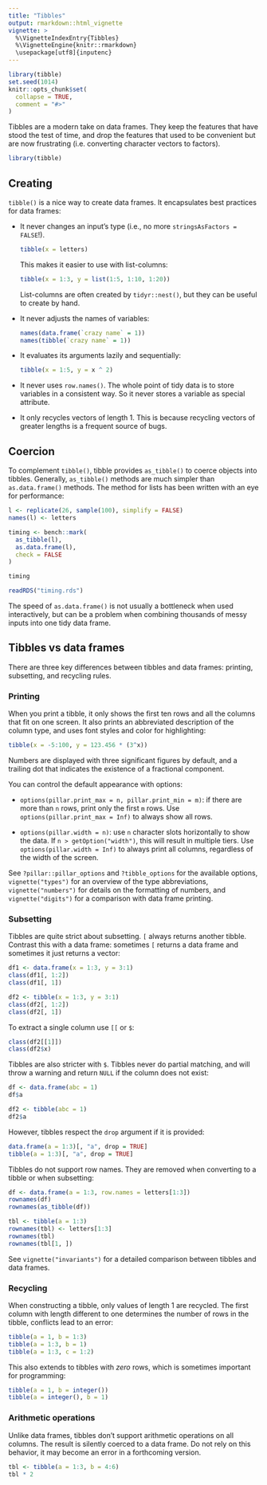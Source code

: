 ```yaml
---
title: "Tibbles"
output: rmarkdown::html_vignette
vignette: >
  %\VignetteIndexEntry{Tibbles}
  %\VignetteEngine{knitr::rmarkdown}
  \usepackage[utf8]{inputenc}
---
```


```r
library(tibble)
set.seed(1014)
knitr::opts_chunk$set(
  collapse = TRUE,
  comment = "#>"
)
```

Tibbles are a modern take on data frames.
They keep the features that have stood the test of time, and drop the features that used to be convenient but are now frustrating (i.e.
converting character vectors to factors).

```r
library(tibble)
```


## Creating

`tibble()` is a nice way to create data frames.
It encapsulates best practices for data frames:

  * It never changes an input's type (i.e., no more `stringsAsFactors = FALSE`!).

    ```r
    tibble(x = letters)
    ```

    This makes it easier to use with list-columns:

    ```r
    tibble(x = 1:3, y = list(1:5, 1:10, 1:20))
    ```

    List-columns are often created by `tidyr::nest()`, but they can be useful to
    create by hand.

  * It never adjusts the names of variables:

    ```r
    names(data.frame(`crazy name` = 1))
    names(tibble(`crazy name` = 1))
    ```

  * It evaluates its arguments lazily and sequentially:

    ```r
    tibble(x = 1:5, y = x ^ 2)
    ```

  * It never uses `row.names()`.
    The whole point of tidy data is to store variables in a consistent way.
    So it never stores a variable as special attribute.

  * It only recycles vectors of length 1.
    This is because recycling vectors of greater lengths is a frequent source of bugs.

## Coercion

To complement `tibble()`, tibble provides `as_tibble()` to coerce objects into tibbles.
Generally, `as_tibble()` methods are much simpler than `as.data.frame()` methods.
The method for lists has been written with an eye for performance:

```r
l <- replicate(26, sample(100), simplify = FALSE)
names(l) <- letters

timing <- bench::mark(
  as_tibble(l),
  as.data.frame(l),
  check = FALSE
)

timing
```

```r
readRDS("timing.rds")
```

The speed of `as.data.frame()` is not usually a bottleneck when used interactively, but can be a problem when combining thousands of messy inputs into one tidy data frame.

## Tibbles vs data frames

There are three key differences between tibbles and data frames: printing, subsetting, and recycling rules.

### Printing

When you print a tibble, it only shows the first ten rows and all the columns that fit on one screen.
It also prints an abbreviated description of the column type, and uses font styles and color for highlighting:

```r
tibble(x = -5:100, y = 123.456 * (3^x))
```

Numbers are displayed with three significant figures by default, and a trailing dot that indicates the existence of a fractional component.

You can control the default appearance with options:

* `options(pillar.print_max = n, pillar.print_min = m)`: if there are more than `n` rows, print only the first `m` rows.
  Use `options(pillar.print_max = Inf)` to always show all rows.

* `options(pillar.width = n)`: use `n` character slots horizontally to show the data. If `n > getOption("width")`, this will result in multiple tiers. Use `options(pillar.width = Inf)` to always print all columns, regardless of the width of the screen.

See `?pillar::pillar_options` and `?tibble_options` for the available options, `vignette("types")` for an overview of the type abbreviations, `vignette("numbers")` for details on the formatting of numbers, and `vignette("digits")` for a comparison with data frame printing.

### Subsetting

Tibbles are quite strict about subsetting.
`[` always returns another tibble.
Contrast this with a data frame: sometimes `[` returns a data frame and sometimes it just returns a vector:

```r
df1 <- data.frame(x = 1:3, y = 3:1)
class(df1[, 1:2])
class(df1[, 1])

df2 <- tibble(x = 1:3, y = 3:1)
class(df2[, 1:2])
class(df2[, 1])
```

To extract a single column use `[[` or `$`:

```r
class(df2[[1]])
class(df2$x)
```

Tibbles are also stricter with `$`.
Tibbles never do partial matching, and will throw a warning and return `NULL` if the column does not exist:

```r
df <- data.frame(abc = 1)
df$a

df2 <- tibble(abc = 1)
df2$a
```

However, tibbles respect the `drop` argument if it is provided:

```r
data.frame(a = 1:3)[, "a", drop = TRUE]
tibble(a = 1:3)[, "a", drop = TRUE]
```

Tibbles do not support row names.
They are removed when converting to a tibble or when subsetting:

```r
df <- data.frame(a = 1:3, row.names = letters[1:3])
rownames(df)
rownames(as_tibble(df))

tbl <- tibble(a = 1:3)
rownames(tbl) <- letters[1:3]
rownames(tbl)
rownames(tbl[1, ])
```

See `vignette("invariants")` for a detailed comparison between tibbles and data frames.


### Recycling

When constructing a tibble, only values of length 1 are recycled.
The first column with length different to one determines the number of rows in the tibble, conflicts lead to an error:

```r
tibble(a = 1, b = 1:3)
tibble(a = 1:3, b = 1)
tibble(a = 1:3, c = 1:2)
```

This also extends to tibbles with *zero* rows, which is sometimes important for programming:

```r
tibble(a = 1, b = integer())
tibble(a = integer(), b = 1)
```


### Arithmetic operations

Unlike data frames, tibbles don't support arithmetic operations on all columns.
The result is silently coerced to a data frame.
Do not rely on this behavior, it may become an error in a forthcoming version.

```r
tbl <- tibble(a = 1:3, b = 4:6)
tbl * 2
```
